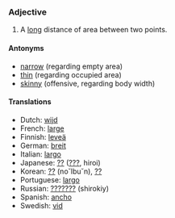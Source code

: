 === Adjective ===
#A [[long]] distance of area between two points.

==== Antonyms ====
*[[narrow]] (regarding empty area)
*[[thin]] (regarding occupied area) 
*[[skinny]] (offensive, regarding body width)

====Translations ====

*Dutch: [[wijd]]
*French: [[large]]
*Finnish: [[leveä]]
*German: [[breit]]
*Italian: [[largo]]
*Japanese: [[??]] ([[???]], hiroi)
*Korean: [[??]] (no˘lbu˘n), [[??]]
*Portuguese: [[largo]]
*Russian: [[???????]] (shirokiy)
*Spanish: [[ancho]]
*Swedish: [[vid]]